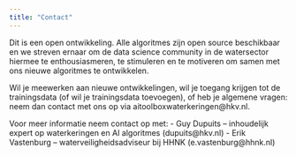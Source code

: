 ```yaml
---
title: "Contact"
---
```


Dit is een open ontwikkeling. Alle algoritmes zijn open source beschikbaar en we streven ernaar om de data science community in de watersector hiermee te enthousiasmeren, te stimuleren en te motiveren om samen met ons nieuwe algoritmes te ontwikkelen. 

Wil je meewerken aan nieuwe ontwikkelingen, wil je toegang krijgen tot de trainingsdata (of wil je trainingsdata toevoegen), of heb je algemene vragen: neem dan contact met ons op via aitoolboxwaterkeringen@hkv.nl.

Voor meer informatie neem contact op met:
- Guy Dupuits – inhoudelijk expert op waterkeringen en AI algoritmes (dupuits@hkv.nl)
- Erik Vastenburg – waterveiligheidsadviseur bij HHNK (e.vastenburg@hhnk.nl)

